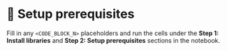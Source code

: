 # 👐 Setup prerequisites

Fill in any `<CODE_BLOCK_N>` placeholders and run the cells under the **Step 1: Install libraries** and **Step 2: Setup prerequisites** sections in the notebook.